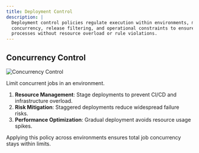 ```yaml
---
title: Deployment Control
description: |
  Deployment control policies regulate execution within environments, managing
  concurrency, release filtering, and operational constraints to ensure orderly
  processes without resource overload or rule violations.
---
```


## Concurrency Control

<Frame>
  <img src="/policies/images/concurrency.png" alt="Concurrency Control" />
</Frame>

Limit concurrent jobs in an environment.

1. **Resource Management**: Stage deployments to prevent CI/CD and infrastructure overload.
2. **Risk Mitigation**: Staggered deployments reduce widespread failure risks.
3. **Performance Optimization**: Gradual deployment avoids resource usage spikes.

Applying this policy across environments ensures total job concurrency stays within limits.
